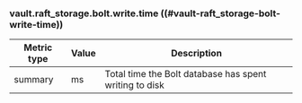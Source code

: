 ### vault.raft_storage.bolt.write.time ((#vault-raft_storage-bolt-write-time))

Metric type | Value | Description
----------- | ----- | -----------
summary     | ms    | Total time the Bolt database has spent writing to disk
